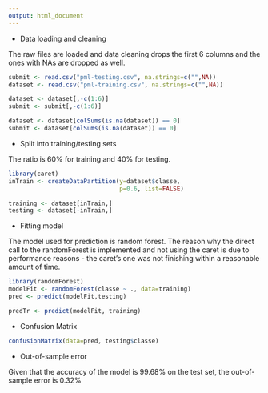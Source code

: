 ```yaml
---
output: html_document
---
```


* Data loading and cleaning

The raw files are loaded and data cleaning drops the first 6 columns and the ones with NAs are dropped as well.

```r
submit <- read.csv("pml-testing.csv", na.strings=c("",NA))
dataset <- read.csv("pml-training.csv", na.strings=c("",NA))

dataset <- dataset[,-c(1:6)]
submit <- submit[,-c(1:6)]

dataset <- dataset[colSums(is.na(dataset)) == 0]
submit <- dataset[colSums(is.na(dataset)) == 0]
```

* Split into training/testing sets

The ratio is 60% for training and 40% for testing.

```r
library(caret)
inTrain <- createDataPartition(y=dataset$classe,
                               p=0.6, list=FALSE)

training <- dataset[inTrain,]
testing <- dataset[-inTrain,]
```

* Fitting model

The model used for prediction is random forest. The reason why the direct call to the randomForest is implemented and not using the caret is due to performance reasons - the caret's one was not finishing within a reasonable amount of time.

```r
library(randomForest)
modelFit <- randomForest(classe ~ ., data=training)
pred <- predict(modelFit,testing)

predTr <- predict(modelFit, training)
```

* Confusion Matrix

```r
confusionMatrix(data=pred, testing$classe)
```

* Out-of-sample error

Given that the accuracy of the model is 99.68% on the test set, the out-of-sample error is 0.32%
